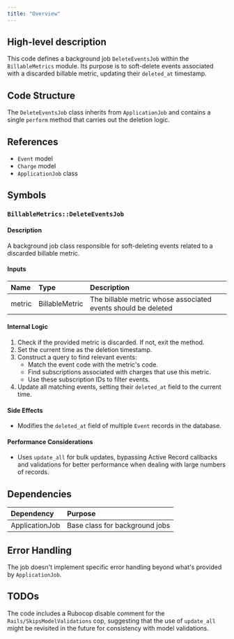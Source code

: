 ```yaml
---
title: "Overview"
---
```


## High-level description
This code defines a background job `DeleteEventsJob` within the `BillableMetrics` module. Its purpose is to soft-delete events associated with a discarded billable metric, updating their `deleted_at` timestamp.

## Code Structure
The `DeleteEventsJob` class inherits from `ApplicationJob` and contains a single `perform` method that carries out the deletion logic.

## References
- `Event` model
- `Charge` model
- `ApplicationJob` class

## Symbols

### `BillableMetrics::DeleteEventsJob`
#### Description
A background job class responsible for soft-deleting events related to a discarded billable metric.

#### Inputs
| Name | Type | Description |
|:-----|:-----|:------------|
| metric | BillableMetric | The billable metric whose associated events should be deleted |

#### Internal Logic
1. Check if the provided metric is discarded. If not, exit the method.
2. Set the current time as the deletion timestamp.
3. Construct a query to find relevant events:
   - Match the event code with the metric's code.
   - Find subscriptions associated with charges that use this metric.
   - Use these subscription IDs to filter events.
4. Update all matching events, setting their `deleted_at` field to the current time.

#### Side Effects
- Modifies the `deleted_at` field of multiple `Event` records in the database.

#### Performance Considerations
- Uses `update_all` for bulk updates, bypassing Active Record callbacks and validations for better performance when dealing with large numbers of records.

## Dependencies
| Dependency | Purpose |
|:-----------|:--------|
| ApplicationJob | Base class for background jobs |

## Error Handling
The job doesn't implement specific error handling beyond what's provided by `ApplicationJob`.

## TODOs
The code includes a Rubocop disable comment for the `Rails/SkipsModelValidations` cop, suggesting that the use of `update_all` might be revisited in the future for consistency with model validations.